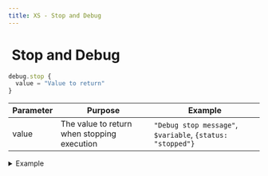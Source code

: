 ```yaml
---
title: XS - Stop and Debug
---
```


# <img src="../assets/docuBadge (11).png" alt="" data-size="line"> Stop and Debug <a href="#xs-stopanddebug" id="xs-stopanddebug"></a>

```javascript
debug.stop {
  value = "Value to return"
}
```

| Parameter | Purpose                                     | Example                                                    |
| --------- | ------------------------------------------- | ---------------------------------------------------------- |
| value     | The value to return when stopping execution | `"Debug stop message"`, `$variable`, `{status: "stopped"}` |

<details>

<summary>Example</summary>

```javascript
debug.stop {
  value = "Stopping execution"
}
```

* Immediately stops function execution
* Returns the specified value
* Useful for debugging and development
* Can return any data type

</details>
